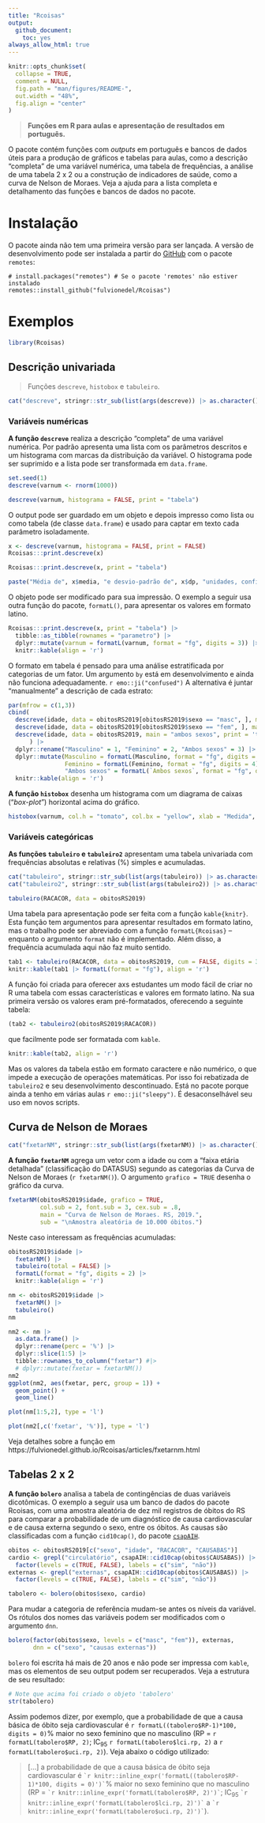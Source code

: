 ---
title: "Rcoisas"
output: 
  github_document:
    toc: yes
always_allow_html: true
---

<!-- README.md is generated from README.Rmd. Please edit that file -->

```{r, include = FALSE}
knitr::opts_chunk$set(
  collapse = TRUE,
  comment = NULL,
  fig.path = "man/figures/README-",
  out.width = "48%",
  fig.align = "center"
)
```

<!-- badges: start -->
<!-- badges: end -->

> **Funções em R para aulas e apresentação de resultados em português.**

O pacote contém funções com _outputs_ em português e bancos de dados úteis para a produção de gráficos e tabelas para aulas, como a descrição "completa" de uma variável numérica, uma tabela de frequências, a análise de uma tabela 2 x 2 ou a construção de indicadores de saúde, como a curva de Nelson de Moraes. 
<!-- Algumas funções são importadas do pacote [`csapAIH`](https://github.com/fulvionedel/csapAIH) (`fxetar_quinq`, `fxetar3g`, `ufbr`, `ler_popbr` e `popbr2000_2021`).  -->
Veja a ajuda para a lista completa e detalhamento das funções e bancos de dados no pacote.


# Instalação 

O pacote ainda não tem uma primeira versão para ser lançada. A versão de desenvolvimento pode ser instalada a partir do [GitHub](https://github.com/) com o pacote `remotes`:

```
# install.packages("remotes") # Se o pacote 'remotes' não estiver instalado
remotes::install_github("fulvionedel/Rcoisas")
```

# Exemplos

```{r}
library(Rcoisas)
```

## Descrição univariada 

> Funções `descreve`, `histobox` e `tabuleiro`.

```{r echo=FALSE}
cat("descreve", stringr::str_sub(list(args(descreve)) |> as.character(), 10, 470), sep = "")
```

### Variáveis numéricas

**A função `descreve`** realiza a descrição "completa" de uma variável numérica. Por padrão apresenta uma lista com os parâmetros descritos e um histograma com marcas da distribuição da variável. O histograma pode ser suprimido e a lista pode ser transformada em `data.frame`. 

```{r }
set.seed(1)
descreve(varnum <- rnorm(1000))  

descreve(varnum, histograma = FALSE, print = "tabela")
```
O output pode ser guardado em um objeto e depois impresso como lista ou como tabela (de classe `data.frame`) e usado para captar em texto cada parâmetro isoladamente.

```{r }
x <- descreve(varnum, histograma = FALSE, print = FALSE)
Rcoisas:::print.descreve(x)

Rcoisas:::print.descreve(x, print = "tabela")

paste("Média de", x$media, "e desvio-padrão de", x$dp, "unidades, configurando um coeficiente de variação de", x$cv, "%.")
```

O objeto pode ser modificado para sua impressão. O exemplo a seguir usa outra função do pacote, `formatL()`, para apresentar os valores em formato latino.
```{r }
Rcoisas:::print.descreve(x, print = "tabela") |> 
  tibble::as_tibble(rownames = "parametro") |>
  dplyr::mutate(varnum = formatL(varnum, format = "fg", digits = 3)) |>
  knitr::kable(align = 'r')
```

O formato em tabela é pensado para uma análise estratificada por categorias de um fator. Um argumento `by` está em desenvolvimento e ainda não funciona adequadamente. `r emo::ji("confused")`
A alternativa é juntar "manualmente" a descrição de cada estrato:

```{r out.width="98%", fig.width=10, fig.height=3, fig.align='center'}
par(mfrow = c(1,3))
cbind(
  descreve(idade, data = obitosRS2019[obitosRS2019$sexo == "masc", ], main = "masc", legenda = FALSE, print = 'tabela'),
  descreve(idade, data = obitosRS2019[obitosRS2019$sexo == "fem", ], main = "fem", legenda = FALSE, print = 'tabela'),
  descreve(idade, data = obitosRS2019, main = "ambos sexos", print = 'tabela', lugar = 'topleft')
      ) |>
  dplyr::rename("Masculino" = 1, "Feminino" = 2, "Ambos sexos" = 3) |>
  dplyr::mutate(Masculino = formatL(Masculino, format = "fg", digits = 4),
                Feminino = formatL(Feminino, format = "fg", digits = 4),
                "Ambos sexos" = formatL(`Ambos sexos`, format = "fg", digits = 4)) |>
  knitr::kable(align = 'r') 
```


**A função `histobox`** desenha um histograma com um diagrama de caixas ("_box-plot_") horizontal acima do gráfico.

```{r }
histobox(varnum, col.h = "tomato", col.bx = "yellow", xlab = "Medida", ylab = "Frequência")
```

### Variáveis categóricas 

**As funções `tabuleiro` e `tabuleiro2`** apresentam uma tabela univariada com frequências absolutas e relativas (%) simples e acumuladas.

```{r echo=FALSE}
cat("tabuleiro", stringr::str_sub(list(args(tabuleiro)) |> as.character(), 10, 83), sep = "")
cat("tabuleiro2", stringr::str_sub(list(args(tabuleiro2)) |> as.character(), 10, 29), sep = "")
```


```{r }
tabuleiro(RACACOR, data = obitosRS2019)
```

Uma tabela para apresentação pode ser feita com a função `kable{knitr}`. Esta função tem argumentos para apresentar resultados em formato latino, mas o trabalho pode ser abreviado com a função `formatL{Rcoisas}` -- enquanto o argumento `format` não é implementado. Além disso, a frequência acumulada aqui não faz muito sentido.

```{r }
tab1 <- tabuleiro(RACACOR, data = obitosRS2019, cum = FALSE, digits = 3)
knitr::kable(tab1 |> formatL(format = "fg"), align = 'r')
```

A função foi criada para oferecer axs estudantes um modo fácil de criar no R uma tabela com essas características e valores em formato latino. Na sua primeira versão os valores eram pré-formatados, oferecendo a seguinte tabela:

```{r }
(tab2 <- tabuleiro2(obitosRS2019$RACACOR))
```

que facilmente pode ser formatada com `kable`.
```{r }
knitr::kable(tab2, align = 'r')
```

Mas os valores da tabela estão em formato caractere e não numérico, o que impede a execução de operações matemáticas. Por isso foi rebatizada de `tabuleiro2` e seu desenvolvimento descontinuado. Está no pacote porque ainda a tenho em várias aulas `r emo::ji("sleepy")`. É desaconselhável seu uso em novos scripts.


## Curva de Nelson de Moraes 

```{r echo=FALSE}
cat("fxetarNM", stringr::str_sub(list(args(fxetarNM)) |> as.character(), 10, 63), sep = "")
```

**A função `fxetarNM`** agrega um vetor com a idade ou com a "faixa etária detalhada" (classificação do DATASUS) segundo as categorias da Curva de Nelson de Moraes (`r fxetarNM()`). O argumento `grafico = TRUE` desenha o gráfico da curva.

```{r results='hide'}
fxetarNM(obitosRS2019$idade, grafico = TRUE, 
         col.sub = 2, font.sub = 3, cex.sub = .8, 
         main = "Curva de Nelson de Moraes. RS, 2019.", 
         sub = "\nAmostra aleatória de 10.000 óbitos.") 
```

Neste caso interessam as frequências acumuladas:
```{r}
obitosRS2019$idade |>
  fxetarNM() |>
  tabuleiro(total = FALSE) |>
  formatL(format = "fg", digits = 2) |> 
  knitr::kable(align = 'r')
```


```{r eval=FALSE,echo=FALSE,include=FALSE}
nm <- obitosRS2019$idade |>
  fxetarNM() |>
  tabuleiro() 
nm

nm2 <- nm |>
  as.data.frame() |>
  dplyr::rename(perc = '%') |>
  dplyr::slice(1:5) |> 
  tibble::rownames_to_column("fxetar") #|>
  # dplyr::mutate(fxetar = fxetarNM()) 
nm2
ggplot(nm2, aes(fxetar, perc, group = 1)) +
  geom_point() +
  geom_line()

plot(nm[1:5,2], type = 'l')

plot(nm2[,c('fxetar', '%')], type = 'l')
```

Veja detalhes sobre a função em https://fulvionedel.github.io/Rcoisas/articles/fxetarnm.html  

## Tabelas 2 x 2 

**A função `bolero`** analisa a tabela de contingências de duas variáveis dicotômicas. O exemplo a seguir usa um banco de dados do pacote Rcoisas, com uma amostra aleatória de dez mil registros de óbitos do RS para comparar a probabilidade de um diagnóstico de causa cardiovascular e de causa externa segundo o sexo, entre os óbitos. As causas são classificadas com a função `cid10cap()`, do pacote [`csapAIH`](https://github.com/fulvionedel/csapAIH).

```{r}
obitos <- obitosRS2019[c("sexo", "idade", "RACACOR", "CAUSABAS")]
cardio <- grepl("circulatório", csapAIH::cid10cap(obitos$CAUSABAS)) |>
  factor(levels = c(TRUE, FALSE), labels = c("sim", "não"))
externas <- grepl("externas", csapAIH::cid10cap(obitos$CAUSABAS)) |>
  factor(levels = c(TRUE, FALSE), labels = c("sim", "não"))

tabolero <- bolero(obitos$sexo, cardio)
```

Para mudar a categoria de referência mudam-se antes os níveis da variável. Os rótulos dos nomes das variáveis podem ser modificados com o argumento `dnn`.

```{r}
bolero(factor(obitos$sexo, levels = c("masc", "fem")), externas, 
       dnn = c("sexo", "causas externas"))
```

`bolero` foi escrita há mais de 20 anos e não pode ser impressa com `kable`, mas os elementos de seu output podem ser recuperados. Veja a estrutura de seu resultado:

```{r}
# Note que acima foi criado o objeto 'tabolero' 
str(tabolero)
```

Assim podemos dizer, por exemplo, que a probabilidade de que a causa básica de óbito seja cardiovascular é `r formatL((tabolero$RP-1)*100, digits = 0)`% maior no sexo feminino que no masculino (RP = `r formatL(tabolero$RP, 2)`; IC~95~ `r formatL(tabolero$lci.rp, 2)` a `r formatL(tabolero$uci.rp, 2)`). Veja abaixo o código utilizado:

> [...] a probabilidade de que a causa básica de óbito seja cardiovascular é `` `r knitr::inline_expr('formatL((tabolero$RP-1)*100, digits = 0)')` ``% maior no sexo feminino que no masculino (RP = `` `r knitr::inline_expr('formatL(tabolero$RP, 2)')` ``; IC~95~ `` `r knitr::inline_expr('formatL(tabolero$lci.rp, 2)')` `` a `` `r knitr::inline_expr('formatL(tabolero$uci.rp, 2)')` ``).

<!-- You'll still need to render `README.Rmd` regularly, to keep `README.md` up-to-date. `devtools::build_readme()` is handy for this. You could also use GitHub Actions to re-render `README.Rmd` every time you push. An example workflow can be found here: <https://github.com/r-lib/actions/tree/v1/examples>. -->

